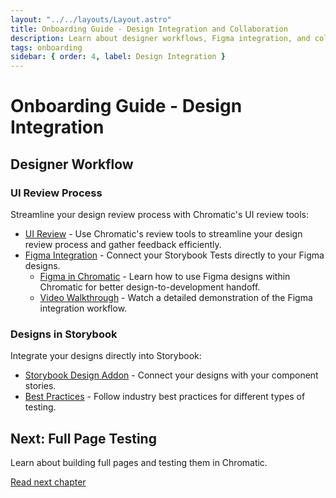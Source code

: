 ```yaml
---
layout: "../../layouts/Layout.astro"
title: Onboarding Guide - Design Integration and Collaboration
description: Learn about designer workflows, Figma integration, and collaboration in Chromatic.
tags: onboarding
sidebar: { order: 4, label: Design Integration }
---
```


# Onboarding Guide - Design Integration

## Designer Workflow

### UI Review Process

Streamline your design review process with Chromatic's UI review tools:

- [UI Review](/docs/guide-for-designers/#guide-for-designers) - Use Chromatic's review tools to streamline your design review process and gather feedback efficiently.
- [Figma Integration](/docs/figma-plugin/#figma-plugin) - Connect your Storybook Tests directly to your Figma designs.
  - [Figma in Chromatic](/docs/figma-in-chromatic/#figma-in-chromatic) - Learn how to use Figma designs within Chromatic for better design-to-development handoff.
  - [Video Walkthrough](https://www.loom.com/share/fde306eeced0417581bb3eedf4ee1a30?sid=68698ea7-1672-4c39-b85b-5617157c3859) - Watch a detailed demonstration of the Figma integration workflow.

### Designs in Storybook

Integrate your designs directly into Storybook:

- [Storybook Design Addon](https://github.com/storybookjs/addon-designs) - Connect your designs with your component stories.
- [Best Practices](/docs/frontend-testing-guide) - Follow industry best practices for different types of testing.

## Next: Full Page Testing

Learn about building full pages and testing them in Chromatic.

<a class="btn primary round" href="/docs/full-page-testing">
  Read next chapter
</a>
